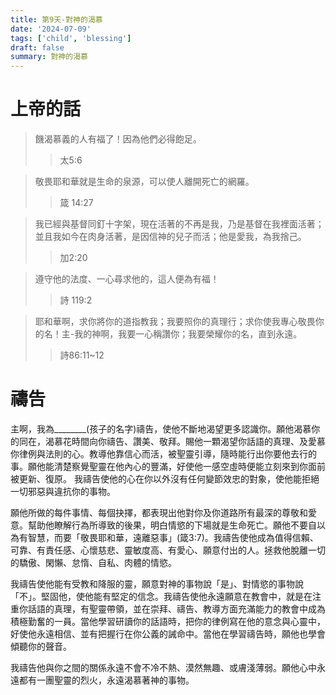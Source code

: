 ```yaml
---
title: 第9天-對神的渴慕
date: '2024-07-09'
tags: ['child', 'blessing']
draft: false
summary: 對神的渴慕
---
```


# 上帝的話

> 饑渴慕義的人有福了！因為他們必得飽足。
>> 太5:6

> 敬畏耶和華就是生命的泉源，可以使人離開死亡的網羅。
>> 箴 14:27

> 我已經與基督同釘十字架，現在活著的不再是我，乃是基督在我裡面活著；並且我如今在肉身活著，是因信神的兒子而活；他是愛我，為我捨己。
>> 加2:20

> 遵守他的法度、一心尋求他的，這人便為有福！
>> 詩 119:2

> 耶和華啊，求你將你的道指教我；我要照你的真理行；求你使我專心敬畏你的名！主-我的神啊，我要一心稱讚你；我要榮耀你的名，直到永遠。
>> 詩86:11~12

# 禱告

主啊，我為________(孩子的名字)禱告，使他不斷地渴望更多認識你。願他渴慕你的同在，渴慕花時間向你禱告、讚美、敬拜。賜他一顆渴望你話語的真理、及愛慕你律例與法則的心。教導他靠信心而活，被聖靈引導，隨時能行出你要他去行的事。願他能清楚察覺聖靈在他內心的豐滿，好使他一感空虛時便能立刻來到你面前被更新、復原。 我禱告使他的心在你以外沒有任何變節效忠的對象，使他能拒絕一切邪惡與違抗你的事物。

願他所做的每件事情、每個抉擇，都表現出他對你及你道路所有最深的尊敬和愛意。幫助他瞭解行為所導致的後果，明白情慾的下場就是生命死亡。願他不要自以為有智慧，而要「敬畏耶和華，遠離惡事」(箴3:7)。我禱告使他成為值得信賴、可靠、有責任感、心懷慈悲、靈敏度高、有愛心、願意付出的人。拯救他脫離一切的驕傲、閑懶、怠惰、自私、肉體的情慾。

我禱告使他能有受教和降服的靈，願意對神的事物說「是」、對情慾的事物說「不」。堅固他，使他能有堅定的信念。我禱告使他永遠願意在教會中，就是在注重你話語的真理，有聖靈帶領，並在崇拜、禱告、教導方面充滿能力的教會中成為積極勤奮的一員。當他學習研讀你的話語時，把你的律例寫在他的意念與心靈中，好使他永遠相信、並有把握行在你公義的誡命中。當他在學習禱告時，願他也學會傾聽你的聲音。

我禱告他與你之間的關係永遠不會不冷不熱、漠然無趣、或膚淺薄弱。願他心中永遠都有一團聖靈的烈火，永遠渴慕著神的事物。
